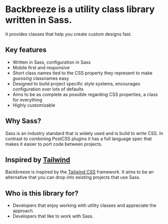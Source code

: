 
<SEO title="Home" />

# Backbreeze is a utility class library written in Sass.

It provides classes that help you create custom designs fast.

## Key features

- Written in Sass, configuration in Sass
- Mobile first and responsive
- Short class names tied to the CSS property they represent to make _guessing_ classnames easy
- Designed to build project specific style systems, encourages configuration over lots of defaults
- Aims to be as complete as possible regarding CSS properties, a class for everything
- Highly customizable

## Why Sass?

Sass is an industry standard that is widely used and is build to write CSS. In contrast to combining PostCSS plugins it has a full language spec that makes it easier to port code between projects.

## Inspired by [Tailwind](https://tailwindcss.com/)

Backbreeze is inspired by the [Tailwind CSS](https://tailwindcss.com/) framework. It aims to be an alternative that you can drop into existing projects that use Sass.

## Who is this library for?

- Developers that enjoy working with utility classes and appreciate the approach.
- Developers that like to work with Sass.

<!-- ## Philosophy

- Provide classes for all common CSS properties needed to create custom designs
- Make responsive websites possible

## Bring your own values

Backbreeze encourages you to customize CSS property values to fit your project needs rather than providing a lot of defaults. -->
